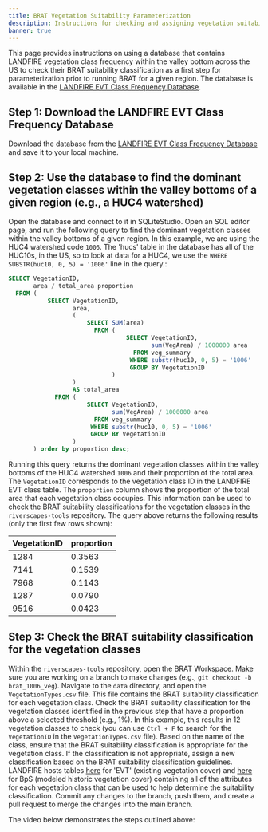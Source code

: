 ```yaml
---
title: BRAT Vegetation Suitability Parameterization
description: Instructions for checking and assigning vegetation suitability scores for running the BRAT model.
banner: true
---
```


This page provides instructions on using a database that contains LANDFIRE vegetation class frequency within the valley bottom across the US to check their BRAT suitability classification as a first step for parameterization prior to running BRAT for a given region. The database is available in the [LANDFIRE EVT Class Frequency Database](https://usu.box.com/s/4rl18sct3dphx4vb7ps8ft5i99xhrp3j).

## Step 1: Download the LANDFIRE EVT Class Frequency Database

Download the database from the [LANDFIRE EVT Class Frequency Database](https://usu.box.com/s/4rl18sct3dphx4vb7ps8ft5i99xhrp3j) and save it to your local machine.

## Step 2: Use the database to find the dominant vegetation classes within the valley bottoms of a given region (e.g., a HUC4 watershed)

Open the database and connect to it in SQLiteStudio. Open an SQL editor page, and run the following query to find the dominant vegetation classes within the valley bottoms of a given region. In this example, we are using the HUC4 watershed code `1006`. The 'hucs' table in the database has all of the HUC10s, in the US, so to look at data for a HUC4, we use the `WHERE SUBSTR(huc10, 0, 5) = '1006'` line in the query.:

```sql
SELECT VegetationID,
       area / total_area proportion
  FROM (
           SELECT VegetationID,
                  area,
                  (
                      SELECT SUM(area) 
                        FROM (
                                 SELECT VegetationID,
                                        sum(VegArea) / 1000000 area
                                   FROM veg_summary
                                  WHERE substr(huc10, 0, 5) = '1006'
                                  GROUP BY VegetationID
                             )
                  )
                  AS total_area
             FROM (
                      SELECT VegetationID,
                             sum(VegArea) / 1000000 area
                        FROM veg_summary
                       WHERE substr(huc10, 0, 5) = '1006'
                       GROUP BY VegetationID
                  )
       ) order by proportion desc;
```

Running this query returns the dominant vegetation classes within the valley bottoms of the HUC4 watershed `1006` and their proportion of the total area. The `VegetationID` corresponds to the vegetation class ID in the LANDFIRE EVT class table. The `proportion` column shows the proportion of the total area that each vegetation class occupies. This information can be used to check the BRAT suitability classifications for the vegetation classes in the `riverscapes-tools` repository. The query above returns the following results (only the first few rows shown):

| VegetationID | proportion |
|--------------|------------|
| 1284         | 0.3563     |
| 7141         | 0.1539     |
| 7968         | 0.1143     |
| 1287         | 0.0790     |
| 9516         | 0.0423     |

## Step 3: Check the BRAT suitability classification for the vegetation classes

Within the `riverscapes-tools` repository, open the BRAT Workspace. Make sure you are working on a branch to make changes (e.g., `git checkout -b brat_1006_veg`). Navigate to the `data` directory, and open the `VegetationTypes.csv` file. This file contains the BRAT suitability classification for each vegetation class. Check the BRAT suitability classification for the vegetation classes identified in the previous step that have a proportion above a selected threshold (e.g., 1%). In this example, this results in 12 vegetation classes to check (you can use `Ctrl + F` to search for the `VegetationID` in the `VegetationTypes.csv` file).
Based on the name of the class, ensure that the BRAT suitability classification is appropriate for the vegetation class. If the classification is not appropriate, assign a new classification based on the BRAT suitability classification guidelines. LANDFIRE hosts tables [here](https://www.landfire.gov/vegetation/evc) for 'EVT' (existing vegetation cover) and [here](https://www.landfire.gov/vegetation/bps) for BpS (modeled historic vegetation cover) containing all of the attributes for each vegetation class that can be used to help determine the suitability classification. Commit any changes to the branch, push them, and create a pull request to merge the changes into the main branch.

The video below demonstrates the steps outlined above:
<YouTubeEmbed videoId="HKShaFZ0_M0" caption="Vegetation Suitability Parameterization"/>
